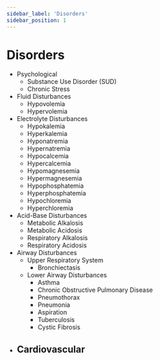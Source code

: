 ```yaml
---
sidebar_label: 'Disorders'
sidebar_position: 1
---
```


# Disorders

- Psychological
    - Substance Use Disorder (SUD)
    - Chronic Stress
- Fluid Disturbances
    - Hypovolemia
    - Hypervolemia
- Electrolyte Disturbances
    - Hypokalemia
    - Hyperkalemia
    - Hyponatremia
    - Hypernatremia
    - Hypocalcemia
    - Hypercalcemia
    - Hypomagnesemia
    - Hypermagnesemia
    - Hypophosphatemia
    - Hyperphosphatemia
    - Hypochloremia
    - Hyperchloremia
- Acid-Base Disturbances
    - Metabolic Alkalosis
    - Metabolic Acidosis
    - Respiratory Alkalosis
    - Respiratory Acidosis
- Airway Disturbances
    - Upper Respiratory System
        - Bronchiectasis
    - Lower Airway Disturbances
        - Asthma
        - Chronic Obstructive Pulmonary Disease
        - Pneumothorax
        - Pneumonia
        - Aspiration
        - Tuberculosis
        - Cystic Fibrosis
- Cardiovascular
    - 
